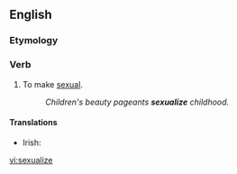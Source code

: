 ==English==

===Etymology===
{{suffix|sexual|ize}}

===Verb===
{{en-verb|sexualiz|es}}

# To make [[sexual]].
#: ''Children's beauty pageants '''sexualize''' childhood.''

====Translations====
{{trans-top|to make sexual}}
* Irish: {{t-|ga|gnéasaigh}}
{{trans-mid}}
{{trans-bottom}}

[[vi:sexualize]]